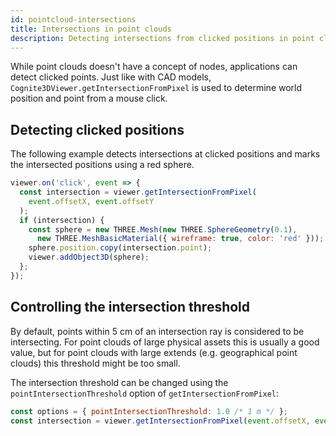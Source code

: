```yaml
---
id: pointcloud-intersections
title: Intersections in point clouds
description: Detecting intersections from clicked positions in point cloud models
---
```


While point clouds doesn't have a concept of nodes, applications can detect clicked points. Just like with
CAD models, `Cognite3DViewer.getIntersectionFromPixel` is used to determine world position and point from
a mouse click.


<DemoWrapper name="Cognite3DViewerDemo" modelType="pointcloud" />

## Detecting clicked positions

The following example detects intersections at clicked positions and marks the intersected positions
using a red sphere.

```jsx runnable-1x
viewer.on('click', event => {
  const intersection = viewer.getIntersectionFromPixel(
    event.offsetX, event.offsetY
  );
  if (intersection) {
    const sphere = new THREE.Mesh(new THREE.SphereGeometry(0.1),
      new THREE.MeshBasicMaterial({ wireframe: true, color: 'red' }));
    sphere.position.copy(intersection.point);
    viewer.addObject3D(sphere);
  };
});
```

## Controlling the intersection threshold

By default, points within 5 cm of an intersection ray is considered to be intersecting. For point clouds of large
physical assets this is usually a good value, but for point clouds with large extends (e.g. geographical point clouds)
this threshold might be too small.

The intersection threshold can be changed using the `pointIntersectionThreshold` option of `getIntersectionFromPixel`:

```js
const options = { pointIntersectionThreshold: 1.0 /* 1 m */ };
const intersection = viewer.getIntersectionFromPixel(event.offsetX, event.offsetY, options);
```

